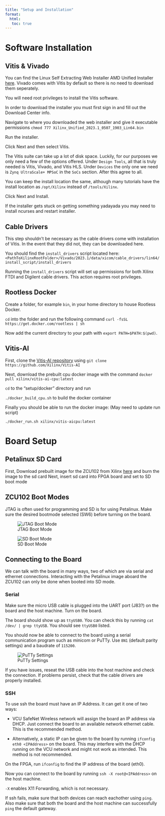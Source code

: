 ---
title: "Setup and Installation"
format: 
  html: 
   toc: true
---

# Software Installation

## Vitis & Vivado

You can find the Linux Self Extracting Web Installer AMD Unified Installer <!--[here](https://www.xilinx.com/support/download/index.htmlcontent/xilinx/en/downloadNav/vitis.html)--> [here](https://www.xilinx.com/member/forms/download/xef.html?filename=Xilinx_Unified_2023.1_0507_1903_Lin64.bin). Vivado comes with Vitis by default so there is no need to download them seperately.

You will need root privileges to install the Vitis software. 

In order to download the installer you must first sign in and fill out the Download Center info.

Navigate to where you downloaded the web installer and give it executable permissions `chmod 777 Xilinx_Unified_2023.1_0507_1903_Lin64.bin`

Run the installer.

Click Next and then select Vitis.

The Vitis suite can take up a lot of disk space. Luckily, for our purposes we only need a few of the options offered. Under `Design Tools`, all that is truly needed is Vitis, Vivado, and Vitis HLS. Under `Devices` the only one we need is `Zynq UltraScale+ MPSoC` in the `SoCs` section. After this agree to all. 

You can keep the install location the same, although many tutorials have the install location as `/opt/Xilinx` instead of `/tools/Xilinx`.

Click Next and Install. 

If the installer gets stuck on getting something yadayada you may need to install ncurses and restart installer.

## Cable Drivers

This step shouldn't be necessary as the cable drivers come with installation of Vitis. In the event that they did not, they can be downloaded here.

You should find the `install_drivers` script located here: `<PathToXilinxRootFolder>/Vivado/2023.1/data/xicom/cable_drivers/lin64/install_script/install_drivers`

Running the `install_drivers` script will set up permissions for both Xilinx FTDI and Digilent cable drivers. This action requires root privileges.


## Rootless Docker

Create a folder, for example `bin`, in your home directory to house Rootless Docker.

`cd` into the folder and run the following command `curl -fsSL https://get.docker.com/rootless | sh`

Now add the current directory to your path with `export PATH=$PATH:$(pwd)`.


## Vitis-AI

First, clone the [Vitis-AI repository](https://github.com/Xilinx/Vitis-AI) using `git clone https://github.com/Xilinx/Vitis-AI`

Next, download the prebuilt cpu docker image with the command `docker pull xilinx/vitis-ai-cpu:latest`

`cd` to the "setup/docker" directory and run

`./docker_build_cpu.sh` to build the docker container

Finally you should be able to run the docker image:  (May need to update run script)

`./docker_run.sh xilinx/vitis-aicpu:latest`


# Board Setup

## Petalinux SD Card
First, Download prebuilt image for the ZCU102 from Xilinx [here](https://www.xilinx.com/member/forms/download/design-license-xef.html?filename=xilinx-zcu102-dpu-v2022.2-v3.0.0.img.gz) and burn the image to the sd card
Next, insert sd card into FPGA board and set to SD boot mode

## ZCU102 Boot Modes

JTAG is often used for programming and SD is for using Petalinux. Make sure the desired bootmode selected (SW6) before turning on the board. 

![JTAG Boot Mode](res/jtag_boot_mode.jpeg)

![SD Boot Mode](res/sd_boot_mode.jpeg)

## Connecting to the Board

We can talk with the board in many ways, two of which are via serial and ethernet connections. Interacting with the Petalinux image aboard the ZCU102 can only be done when booted into SD mode.

### Serial

Make sure the micro USB cable is plugged into the UART port (J83?) on the board and the host machine. Turn on the board.

The board should show up as `ttyUSB0`. You can check this by running `cat /dev/ | grep ttyUSB`. You should see `ttyUSB0` listed.

You should now be able to connect to the board using a serial communication program such as minicom or PuTTy. Use `8N1` (default parity settings) and a baudrate of `115200`.

<!--- ![PuTTy Connection Settings](res/putty1.png) --->

![PuTTy Settings](res/putty2.png)

If you have issues, reseat the USB cable into the host machine and check the connection. If problems persist, check that the cable drivers are properly installed.


### SSH

To use ssh the board must have an IP Address. It can get it one of two ways:

 - VCU SafeNet Wireless network will assign the board an IP address via DHCP. Just connect the board to an available network ethernet cable. This is the recommended method.

 - Alternatively, a static IP can be given to the board by running `ifconfig eth0 <IPAddress>` on the board. This may interfere with the DHCP running on the VCU network and might not work as intended. This method is not recommended.

On the FPGA, run `ifconfig` to find the IP address of the board (eth0).

Now you can connect to the board by running `ssh -X root@<IPAddress>` on the host machine.

:::{.callout-note}
`-X` enables X11 Forwarding, which is not necessary.
:::

If ssh fails, make sure that both devices can reach eachother using `ping`. Also make sure that both the board and the host machine can successfully `ping` the default gateway.